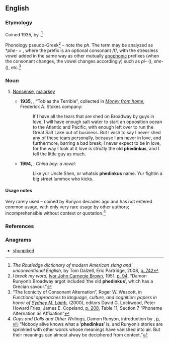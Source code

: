 ==English==
===Etymology===
Coined 1935, by {{w|Damon Runyon}}.<ref>''The Routledge dictionary of modern American slang and unconventional English,'' by Tom Dalzell, Eric Partridge, 2008, [http://books.google.com/books?id=5F-YNZRv-VMC&pg=PA742&dq=phedinkus p. 742]</ref> 

Phonology pseudo-Greek<ref>''I break my word,'' [[w:Ivor Brown|Ivor John Carnegie Brown]], 1951, [http://books.google.com/books?id=CDJKAAAAMAAJ&dq=phedinkus p. 94], “Damon Runyon’s Broadway argot included ‘the old '''phedinkus'''’, which has a Grecian savour.”</ref> – note the ''ph''. The term may be analyzed as *''phe-'' + {{term|dinkus||contrivance (slang)|lang=en}}, where the prefix is an optional consonant /f/, with the stressless vowel added in the same way as other mutually [[w:apophony|apophonic]] prefixes (when the consonant changes, the vowel changes accordingly) such as ''pi-'' ({{term|pizazz|lang=en}}), ''she-'' ({{term|shebang|lang=en}}), etc.<ref>“The Iconicity of Consonant Alternation”, Roger W. Wescott, in ''Functional approaches to language, culture, and cognition: papers in honor of [[w:Sydney Lamb|Sydney M. Lamb]],'' (2000), editors David G. Lockwood, Peter Howard Fries, James E. Copeland, [http://books.google.com/books?id=quxDFHwth4oC&pg=PA208&dq=phedinkus p. 208], Table 11, Section 7 “Phoneme Alternation as Affixation”</ref>

===Noun===
{{en-noun|-}}

# {{context|obsolete|rare|nonce|lang=en}} [[nonsense|Nonsense]], [[malarkey]]
#* '''1935,''' {{w|Damon Runyon}}, “Tobias the Terrible”, collected in ''[http://books.google.com/books?id=F-1LAAAAIAAJ&dq=phedinkus Money from home],'' Frederick A. Stokes company:
#*:If I have all the tears that are shed on Broadway by guys in love, I will have enough salt water to start an opposition ocean to the Atlantic and Pacific, with enough left over to run the Great Salt Lake out of business. But I wish to say I never shed any of these tears personally, because I am never in love, and furthermore, barring a bad break, I never expect to be in love, for the way I look at it love is strictly the old '''phedinkus''', and I tell the little guy as much.
#* '''1994,''' {{w|Gus Lee}}, ''China boy: a novel:''
#*:Like yur Uncle Shen, or whatsis '''phedinkus''' name. Yur fightin a big street lummox who kicks.

====Usage notes====
Very rarely used – coined by Runyon decades ago and has not entered common usage, with only very rare usage by other authors; incomprehensible without context or quotation.<ref>''Guys and Dolls and Other Writings,'' Damon Runyon, introduction by {{w|Pete Hamill}}, [http://books.google.com/books?ei=WK3PTbq3G4_KvQOjvtWVCg&ct=result&id=PCkgAQAAIAAJ&dq=phedinkus&q=%22nobody+alive%22#search_anchor p. viii]
“Nobody alive knows what a ‘'''phedinkus'''’ is, and Runyon’s stories are sprinkled with other words whose meanings have vanished into air. But their meanings can almost alway be deciphered from context.”</ref>

===References===
<references/>

===Anagrams===
* [[shunpiked#English|shunpiked]]